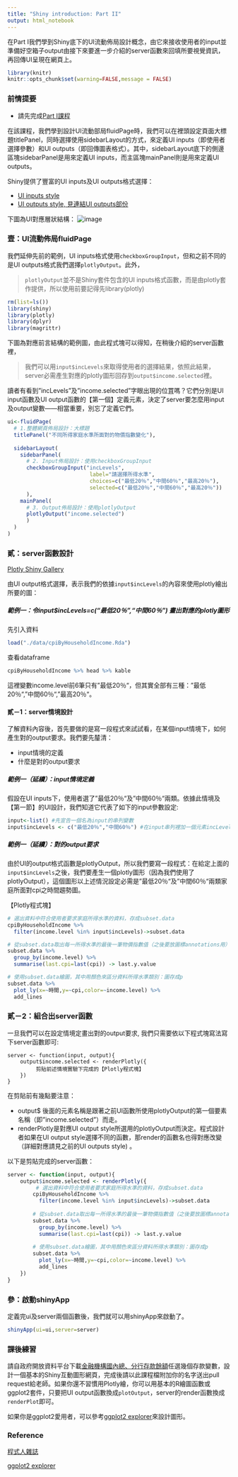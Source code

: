 ```yaml
---
title: "Shiny introduction: Part II"
output: html_notebook
---
```


在Part I我們學到Shiny底下的UI流動佈局設計概念，由它來接收使用者的input並準備好空箱子output由接下來要進一步介紹的server函數來回填所要視覺資訊，再回傳UI呈現在網頁上。

```r
library(knitr)
knitr::opts_chunk$set(warning=FALSE,message = FALSE)
```

### 前情提要

- 請先完成[Part I課程](https://github.com/tpemartin/Teaching-Data-Visualization/blob/master/Rmd/Lec11-data-visualization-Shiny.Rmd)  

在該課程，我們學到設計UI流動部局fluidPage時，我們可以在裡頭設定頁面大標題titlePanel，同時選擇使用sidebarLayout的方式，來定義UI inputs（即使用者選擇參數）和UI outputs（即回傳圖表格式）。其中，sidebarLayout底下的側邊區塊sidebarPanel是用來定義UI inputs，而主區塊mainPanel則是用來定義UI outputs。

Shiny提供了豐富的UI inputs及UI outputs格式選擇：   

- [UI inputs style](https://shiny.rstudio.com/gallery/widget-gallery.html)  
- [UI outputs style, 見連結UI outputs部份](https://shiny.rstudio.com/reference/shiny/latest/)

下圖為UI對應層狀結構： 
![image](./fig/ui-fluidpage-sidebarlayout.png)

### 壹：UI流動佈局fluidPage

我們延伸先前的範例，UI inputs格式使用`checkboxGroupInput`，但和之前不同的是UI outputs格式我們選擇`plotlyOutput`。此外，
  
> `plotlyOutput`並不是Shiny套件包含的UI inputs格式函數，而是由plotly套作提供，所以使用前要記得先library(plotly)

```r
rm(list=ls())
library(shiny)
library(plotly)
library(dplyr)
library(magrittr)
```

  
下圖為對應前言結構的範例圖，由此程式塊可以得知，在稍後介紹的server函數裡，

> 我們可以用`input$incLevels`來取得使用者的選擇結果，依照此結果，server必需產生對應的plotly圖形回存到`output$income.selected`裡。  

讀者有看到"incLevels"及"income.selected"字眼出現的位罝嗎？它們分別是UI input函數及UI output函數的【第一個】定義元素，決定了server要怎麼用input及output變數——相當重要，別忘了定義它們。

```r
ui<-fluidPage(
  # 1.整體網頁佈局設計：大標題
  titlePanel("不同所得家庭水準所面對的物價指數變化"),
  
  sidebarLayout(
    sidebarPanel(
      # 2. Input佈局設計：使用checkboxGroupInput
      checkboxGroupInput("incLevels",
                          label="請選擇所得水準",
                          choices=c("最低20％","中間60％","最高20％"),
                          selected=c("最低20％","中間60％","最高20％"))
      ),   
    mainPanel(
      # 3. Output佈局設計：使用plotlyOutput
      plotlyOutput("income.selected")
      )
  )
)
```

### 貳：server函數設計  

[Plotly Shiny Gallery](https://plot.ly/r/shiny-gallery/)

由UI output格式選擇，表示我們的依據`input$incLevels`的內容來使用plotly繪出所要的圖：

##### 範例一：令input$incLevels=c("最低20％","中間60％") 畫出對應的plotly圖形
先引入資料
```r
load("./data/cpiByHouseholdIncome.Rda")
```
查看dataframe
```r
cpiByHouseholdIncome %>% head %>% kable
```
這裡變數income.level前6筆只有"最低20％"，但其實全部有三種："最低20％","中間60％","最高20％"。 

#### 貳－1：server情境設計  
了解資料內容後，首先要做的是寫一段程式來試試看，在某個input情境下，如何產生對的output要求。我們要先𨤳清：  

-  input情境的定義  
-  什麼是對的output要求  


##### 範例一（延續）：input情境定義  
假設在UI inputs下，使用者選了"最低20％"及"中間60％"兩類。依據此情境及【第一節】的UI設計，我們知道它代表了如下的input參數設定:  
```r
input<-list() #先宣告一個名為input的串列變數
input$incLevels <- c("最低20％","中間60％") #在input串列裡加一個元素incLevels，並定義情境內容
```

##### 範例一（延續）：對的output要求  
由於UI的output格式函數是plotlyOutput，所以我們要寫一段程式：在給定上面的`input$incLevels`之後，我們要產生一個plotly圖形（因為我們使用了plotlyOutput），這個圖形以上述情況設定必需是"最低20％"及"中間60％"兩類家庭所面對cpi之時間趨勢圖。

【Plotly程式塊】
```r
# 選出資料中符合使用者要求家庭所得水準的資料，存成subset.data
cpiByHouseholdIncome %>%
  filter(income.level %in% input$incLevels)->subset.data

# 從subset.data取出每一所得水準的最後一筆物價指數值（之後要放圖標annotations用）
subset.data %>%
  group_by(income.level) %>%
  summarise(last.cpi=last(cpi)) -> last.y.value

# 使用subset.data繪圖，其中用顏色來區分資料所得水準類別：圖存成p
subset.data %>%
  plot_ly(x=~時間,y=~cpi,color=~income.level) %>%
  add_lines
```

### 貳－2：組合出server函數
一旦我們可以在設定情境定畫出對的output要求, 我們只需要依以下程式塊寫法寫下server函數即可:  
```
server <- function(input, output){  
    output$income.selected <- renderPlotly({  
         剪貼前述情境實驗下完成的【Plotly程式塊】  
    })  
}
```  
在剪貼前有幾點要注意：  

- output$ 後面的元素名稱是跟著之前UI函數所使用plotlyOutput的第一個要素名稱（即"income.selected"）而走。  
- renderPlotly是對應UI output style所選用的plotlyOutput而決定。程式設計者如果在UI output style選擇不同的函數，那render的函數名也得對應改變（詳細對應請見之前的UI outputs style) 。

以下是剪貼完成的server函數：  
```r
server <- function(input, output){  
    output$income.selected <- renderPlotly({  
         # 選出資料中符合使用者要求家庭所得水準的資料，存成subset.data
        cpiByHouseholdIncome %>%
          filter(income.level %in% input$incLevels)->subset.data
        
        # 從subset.data取出每一所得水準的最後一筆物價指數值（之後要放圖標annotations用）
        subset.data %>%
          group_by(income.level) %>%
          summarise(last.cpi=last(cpi)) -> last.y.value
        
        # 使用subset.data繪圖，其中用顏色來區分資料所得水準類別：圖存成p
        subset.data %>%
          plot_ly(x=~時間,y=~cpi,color=~income.level) %>%
          add_lines  
    })  
}
```

### 參：啟動shinyApp
定義完ui及server兩個函數後，我們就可以用shinyApp來啟動了。  
```r
shinyApp(ui=ui,server=server)
```

### 課後練習  
請自政府開放資料平台下載[金融機構國內總、分行存款餘額](https://data.gov.tw/dataset/6043)任選幾個存款變數，設計一個基本的Shiny互動圖形網頁，完成後請以此課程檔附加你的名字送出pull request給老師。如果你還不習慣用Plotly繪，你可以用基本的R繪圖函數或ggplot2套件，只要把UI output函數換成`plotOutput`，server的render函數換成`renderPlot`即可。

如果你是ggplot2愛用者，可以參考[ggplot2 explorer](http://databall.co/shiny/shinyggplot/?utm_source=r-bloggers.com&utm_medium=referral&utm_campaign=blogpost&utm_content=text)來設計圖形。

### Reference

[程式人雜誌](http://programmermagazine.github.io/201309/htm/article6.html)

[ggplot2 explorer](http://databall.co/shiny/shinyggplot/?utm_source=r-bloggers.com&utm_medium=referral&utm_campaign=blogpost&utm_content=text)